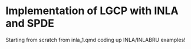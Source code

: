 
# Implementation of LGCP with INLA and SPDE

Starting from scratch from inla_1.qmd coding up INLA/INLABRU examples!